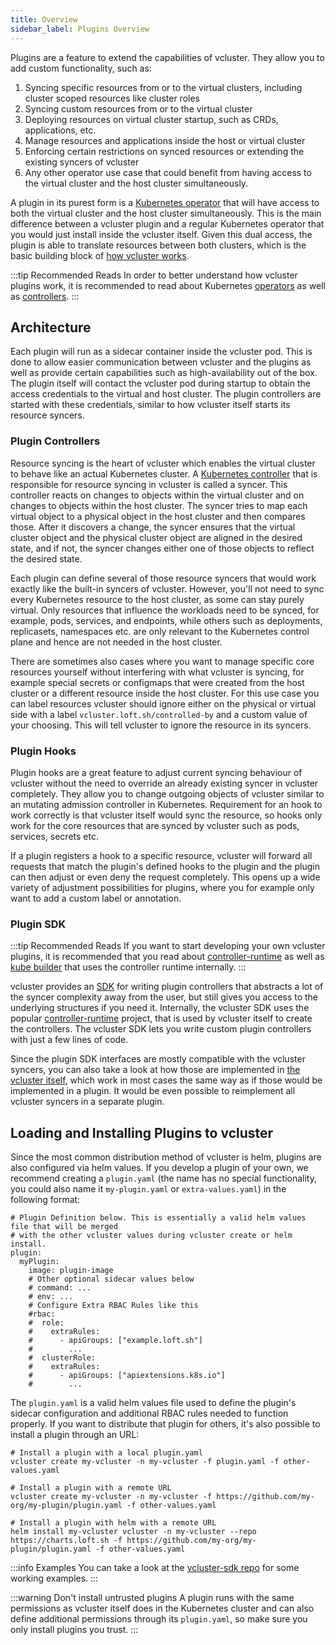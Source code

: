 ```yaml
---
title: Overview
sidebar_label: Plugins Overview
---
```


Plugins are a feature to extend the capabilities of vcluster. They allow you to add custom functionality, such as:

1. Syncing specific resources from or to the virtual clusters, including cluster scoped resources like cluster roles
2. Syncing custom resources from or to the virtual cluster
3. Deploying resources on virtual cluster startup, such as CRDs, applications, etc.
4. Manage resources and applications inside the host or virtual cluster
5. Enforcing certain restrictions on synced resources or extending the existing syncers of vcluster
6. Any other operator use case that could benefit from having access to the virtual cluster and the host cluster simultaneously.

A plugin in its purest form is a [Kubernetes operator](https://kubernetes.io/docs/concepts/extend-kubernetes/operator/) that will have access to both the virtual cluster and the host cluster simultaneously.
This is the main difference between a vcluster plugin and a regular Kubernetes operator that you would just install inside the vcluster itself.
Given this dual access, the plugin is able to translate resources between both clusters, which is the basic building block of [how vcluster works](../what-are-virtual-clusters.mdx).

:::tip Recommended Reads
In order to better understand how vcluster plugins work, it is recommended to read about Kubernetes [operators](https://kubernetes.io/docs/concepts/extend-kubernetes/operator/) as well as [controllers](https://kubernetes.io/docs/concepts/architecture/controller/).
:::

## Architecture

Each plugin will run as a sidecar container inside the vcluster pod.
This is done to allow easier communication between vcluster and the plugins as well as provide certain capabilities such as high-availability out of the box.
The plugin itself will contact the vcluster pod during startup to obtain the access credentials to the virtual and host cluster.
The plugin controllers are started with these credentials, similar to how vcluster itself starts its resource syncers.

### Plugin Controllers

Resource syncing is the heart of vcluster which enables the virtual cluster to behave like an actual Kubernetes cluster.
A [Kubernetes controller](https://kubernetes.io/docs/concepts/architecture/controller/) that is responsible for resource syncing in vcluster is called a syncer.
This controller reacts on changes to objects within the virtual cluster and on changes to objects within the host cluster.
The syncer tries to map each virtual object to a physical object in the host cluster and then compares those.
After it discovers a change, the syncer ensures that the virtual cluster object and the physical cluster object are aligned in the desired state,
and if not, the syncer changes either one of those objects to reflect the desired state.

Each plugin can define several of those resource syncers that would work exactly like the built-in syncers of vcluster.
However, you'll not need to sync every Kubernetes resource to the host cluster, as some can stay purely virtual.
Only resources that influence the workloads need to be synced, for example, pods, services, and endpoints, while others such as deployments, replicasets, namespaces etc. are only relevant to the Kubernetes control plane and hence are not needed in the host cluster.

There are sometimes also cases where you want to manage specific core resources yourself without interfering with what vcluster is syncing, for example special secrets or configmaps that were created from the host cluster or a different resource inside the host cluster.
For this use case you can label resources vcluster should ignore either on the physical or virtual side with a label `vcluster.loft.sh/controlled-by` and a custom value of your choosing. This will tell vcluster to ignore the resource in its syncers.

### Plugin Hooks

Plugin hooks are a great feature to adjust current syncing behaviour of vcluster without the need to override an already existing syncer in vcluster completely.
They allow you to change outgoing objects of vcluster similar to an mutating admission controller in Kubernetes.
Requirement for an hook to work correctly is that vcluster itself would sync the resource, so hooks only work for the core resources that are synced by vcluster such as pods, services, secrets etc.

If a plugin registers a hook to a specific resource, vcluster will forward all requests that match the plugin's defined hooks to the plugin and the plugin can then adjust or even deny the request completely.
This opens up a wide variety of adjustment possibilities for plugins, where you for example only want to add a custom label or annotation.

### Plugin SDK

:::tip Recommended Reads
If you want to start developing your own vcluster plugins, it is recommended that you read about [controller-runtime](https://github.com/kubernetes-sigs/controller-runtime) as well as [kube builder](https://book.kubebuilder.io/introduction.html) that uses the controller runtime internally.
:::

vcluster provides an [SDK](https://github.com/loft-sh/vcluster-sdk) for writing plugin controllers that abstracts a lot of the syncer complexity away from the user, but still gives you access to the underlying structures if you need it.
Internally, the vcluster SDK uses the popular [controller-runtime](https://github.com/kubernetes-sigs/controller-runtime) project, that is used by vcluster itself to create the controllers.
The vcluster SDK lets you write custom plugin controllers with just a few lines of code.

Since the plugin SDK interfaces are mostly compatible with the vcluster syncers, you can also take a look at how those are implemented in [the vcluster itself](https://github.com/loft-sh/vcluster/tree/main/pkg/controllers/resources), which work in most cases the same way as if those would be implemented in a plugin.
It would be even possible to reimplement all vcluster syncers in a separate plugin.

## Loading and Installing Plugins to vcluster

Since the most common distribution method of vcluster is helm, plugins are also configured via helm values.
If you develop a plugin of your own, we recommend creating a `plugin.yaml` (the name has no special functionality, you could also name it `my-plugin.yaml` or `extra-values.yaml`) in the following format:

```
# Plugin Definition below. This is essentially a valid helm values file that will be merged
# with the other vcluster values during vcluster create or helm install.
plugin:
  myPlugin:
    image: plugin-image
    # Other optional sidecar values below
    # command: ...
    # env: ...
    # Configure Extra RBAC Rules like this
    #rbac:
    #  role:
    #    extraRules:
    #      - apiGroups: ["example.loft.sh"]
    #        ...
    #  clusterRole:
    #    extraRules:
    #      - apiGroups: ["apiextensions.k8s.io"]
    #        ...
```

The `plugin.yaml` is a valid helm values file used to define the plugin's sidecar configuration and additional RBAC rules needed to function properly. If you want to distribute that plugin for others, it's also possible to install a plugin through an URL:

```
# Install a plugin with a local plugin.yaml
vcluster create my-vcluster -n my-vcluster -f plugin.yaml -f other-values.yaml

# Install a plugin with a remote URL
vcluster create my-vcluster -n my-vcluster -f https://github.com/my-org/my-plugin/plugin.yaml -f other-values.yaml

# Install a plugin with helm with a remote URL
helm install my-vcluster vcluster -n my-vcluster --repo https://charts.loft.sh -f https://github.com/my-org/my-plugin/plugin.yaml -f other-values.yaml
```

:::info Examples
You can take a look at the [vcluster-sdk repo](https://github.com/loft-sh/vcluster-sdk/tree/main/examples) for some working examples.
:::

:::warning Don't install untrusted plugins
A plugin runs with the same permissions as vcluster itself does in the Kubernetes cluster and can also define additional permissions through its `plugin.yaml`, so make sure you only install plugins you trust.
:::
